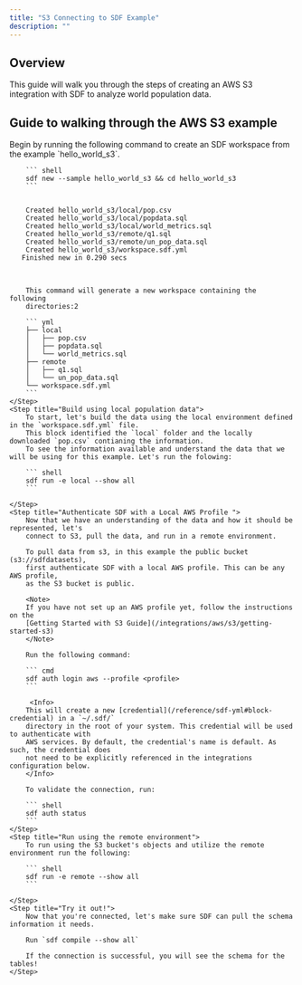```yaml
---
title: "S3 Connecting to SDF Example"
description: ""
---
```


## Overview

This guide will walk you through the steps of creating an AWS S3 
integration with SDF to analyze world population data. 

## Guide to walking through the AWS S3 example

<Steps>
    <Step title="Create Hello World S3 Workspace from Example">
        Begin by running the following command to create an SDF workspace from the example 
        `hello_world_s3`.

        ``` shell 
        sdf new --sample hello_world_s3 && cd hello_world_s3
        ```

<div className="bg-[#0F1117] dark:bg-codeblock rounded-xl dark:ring-1 dark:ring-gray-800/50 relative">
<pre style={{ fontFamily: 'monospace', backgroundColor: 'transparent' }} className='language-shell'>
<code className='language-shell'>
&nbsp;&nbsp;&nbsp;&nbsp;Created&nbsp;hello_world_s3/local/pop.csv
&nbsp;&nbsp;&nbsp;&nbsp;Created&nbsp;hello_world_s3/local/popdata.sql
&nbsp;&nbsp;&nbsp;&nbsp;Created&nbsp;hello_world_s3/local/world_metrics.sql
&nbsp;&nbsp;&nbsp;&nbsp;Created&nbsp;hello_world_s3/remote/q1.sql
&nbsp;&nbsp;&nbsp;&nbsp;Created&nbsp;hello_world_s3/remote/un_pop_data.sql
&nbsp;&nbsp;&nbsp;&nbsp;Created&nbsp;hello_world_s3/workspace.sdf.yml
&nbsp;&nbsp;&nbsp;Finished&nbsp;new&nbsp;in&nbsp;0.290&nbsp;secs

</code>
</pre>
</div>

        This command will generate a new workspace containing the following 
        directories:2

        ``` yml
        ├── local
        │   ├── pop.csv
        │   ├── popdata.sql
        │   └── world_metrics.sql
        ├── remote
        │   ├── q1.sql
        │   └── un_pop_data.sql
        └── workspace.sdf.yml
        ```
    </Step>
    <Step title="Build using local population data">
        To start, let's build the data using the local environment defined in the `workspace.sdf.yml` file.
        This block identified the `local` folder and the locally downloaded `pop.csv` contianing the information. 
        To see the information available and understand the data that we will be using for this example. Let's run the folowing:

        ``` shell
        sdf run -e local --show all
        ```

    </Step>
    <Step title="Authenticate SDF with a Local AWS Profile ">
        Now that we have an understanding of the data and how it should be represented, let's
        connect to S3, pull the data, and run in a remote environment.
        
        To pull data from s3, in this example the public bucket (s3://sdfdatasets), 
        first authenticate SDF with a local AWS profile. This can be any AWS profile, 
        as the S3 bucket is public.

        <Note> 
        If you have not set up an AWS profile yet, follow the instructions on the 
        [Getting Started with S3 Guide](/integrations/aws/s3/getting-started-s3)
        </Note>

        Run the following command:
    
        ``` cmd
        sdf auth login aws --profile <profile>
        ```

         <Info>
        This will create a new [credential](/reference/sdf-yml#block-credential) in a `~/.sdf/` 
        directory in the root of your system. This credential will be used to authenticate with 
        AWS services. By default, the credential's name is default. As such, the credential does 
        not need to be explicitly referenced in the integrations configuration below.
        </Info>

        To validate the connection, run:
        
        ``` shell
        sdf auth status
        ```
    </Step>
    <Step title="Run using the remote environment">
        To run using the S3 bucket's objects and utilize the remote environment run the following:

        ``` shell
        sdf run -e remote --show all
        ```
        
    </Step>
    <Step title="Try it out!">
        Now that you're connected, let's make sure SDF can pull the schema information it needs. 

        Run `sdf compile --show all`

        If the connection is successful, you will see the schema for the tables!
    </Step>
</Steps>
